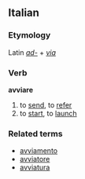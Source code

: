 ==Italian==
===Etymology===
Latin ''[[ad-]]'' + ''[[via]]''
===Verb===
'''avviare'''

# to [[send]], to [[refer]]
# to [[start]], to [[launch]]

===Related terms===
*[[avviamento]]
*[[avviatore]]
*[[avviatura]]

{{It-conj-iare-b|avvi|avere}}